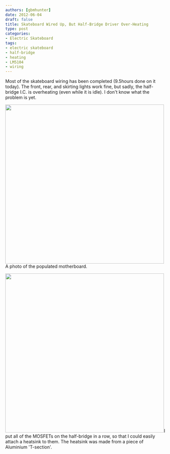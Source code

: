 ```yaml
---
authors: [gbmhunter]
date: 2012-06-04
draft: false
title: Skateboard Wired Up, But Half-Bridge Driver Over-Heating
type: post
categories:
- Electric Skateboard
tags:
- electric skateboard
- half-bridge
- heating
- LM5104
- wiring
---
```



Most of the skateboard wiring has been completed (9.5hours done on it today). The front, rear, and skirting lights work fine, but sadly, the half-bridge I.C. is overheating (even while it is idle). I don't know what the problem is yet.


<Image src={n_2012_06_03_12_52_13} width="500px">A photo of the populated motherboard.</Image>


<Image src={n_2012_06_03_11_51_17} width="500px">I put all of the MOSFETs on the half-bridge in a row, so that I could easily attach a heatsink to them. The heatsink was made from a piece of Aluminium 'T-section'.</Image>
